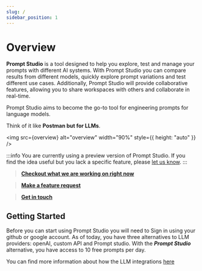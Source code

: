 ```yaml
---
slug: /
sidebar_position: 1
---
```




# Overview

**Prompt Studio** is a tool designed to help you explore, test and manage your prompts with different AI systems. With
Prompt Studio you can compare results from different models, quickly explore prompt variations and test different use
cases. Additionally, Prompt Studio will provide collaborative features, allowing you to share workspaces with others and
collaborate in real-time.

Prompt Studio aims to become the go-to tool for engineering prompts for language models.

Think of it like **Postman but for LLMs**.

<img
  src={overview}
  alt="overview"
  width="90%"
  style={{ height: "auto" }}
/>

:::info
You are currently using a preview version of Prompt Studio. If you find the idea useful but you lack a specific feature,
please [let us know](https://github.com/pufflyai/prompt-studio-docs/discussions/categories/ideas).
:::

> **[Checkout what we are working on right now](https://github.com/orgs/pufflyai/projects/6/views/2)**

> **[Make a feature request](https://github.com/pufflyai/prompt-studio-docs/discussions/categories/ideas)**

> **[Get in touch](https://discord.gg/3RxwUEk8fW)**

## Getting Started

Before you can start using Prompt Studio you will need to Sign in using your github or google account.
As of today, you have three alternatives to LLM providers: openAI, custom API and Prompt studio. With the **_Prompt Studio_** alternative, you have access to 10 free
prompts per day.

You can find more information about how the LLM integrations [here](integrations)

